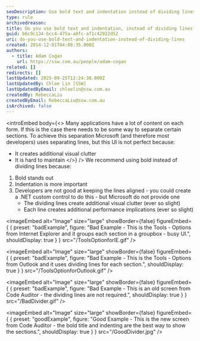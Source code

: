 ```yaml
---
seoDescription: Use bold text and indentation instead of dividing lines to separate sections, enhancing visual clarity and reducing clutter for a better user experience.
type: rule
archivedreason:
title: Do you use bold text and indentation, instead of dividing lines?
guid: b6c9c134-bcc4-475a-a8fc-af1c42922d52
uri: do-you-use-bold-text-and-indentation-instead-of-dividing-lines
created: 2014-12-01T04:08:35.000Z
authors:
  - title: Adam Cogan
    url: https://ssw.com.au/people/adam-cogan
related: []
redirects: []
lastUpdated: 2025-09-25T12:24:38.000Z
lastUpdatedBy: Chloe Lin [SSW]
lastUpdatedByEmail: chloelin@ssw.com.au
createdBy: RebeccaLiu
createdByEmail: RebeccaLiu@ssw.com.au
isArchived: false
---
```


<introEmbed
  body={<>
Many applications have a lot of content on each form. If this is the case there needs to be some way to separate certain sections. To achieve this separation Microsoft (and therefore most developers) uses separating lines, but this UI is not perfect because:

* It creates additional visual clutter
* It is hard to maintain
  </>}
/>
We recommend using bold instead of dividing lines because:

1. Bold stands out
2. Indentation is more important
3. Developers are not good at keeping the lines aligned - you could create a .NET custom control to do this - but Microsoft do not provide one
   * The dividing lines create additional visual clutter (ever so slight)
   * Each line creates additional performance implications (ever so slight)

<imageEmbed
  alt="Image"
  size="large"
  showBorder={false}
  figureEmbed={ {
    preset: "badExample",
    figure: "Bad Example - This is the Tools - Options from Internet Explorer and it groups each section in a groupbox - busy UI.",
    shouldDisplay: true
  } }
  src="/ToolsOptionforIE.gif"
/>


<imageEmbed
  alt="Image"
  size="large"
  showBorder={false}
  figureEmbed={ {
    preset: "badExample",
    figure: "Bad Example - This is the Tools - Options from Outlook and it uses dividing lines for each section.",
    shouldDisplay: true
  } }
  src="/ToolsOptionforOutlook.gif"
/>


<imageEmbed
  alt="Image"
  size="large"
  showBorder={false}
  figureEmbed={ {
    preset: "badExample",
    figure: "Bad Example - This is an old screen from Code Auditor - the dividing lines are not required.",
    shouldDisplay: true
  } }
  src="/BadDivider.gif"
/>


<imageEmbed
  alt="Image"
  size="large"
  showBorder={false}
  figureEmbed={ {
    preset: "goodExample",
    figure: "Good Example - This is the new screen from Code Auditor - the bold title and indenting are the best way to show the sections.",
    shouldDisplay: true
  } }
  src="/GoodDivider.jpg"
/>
